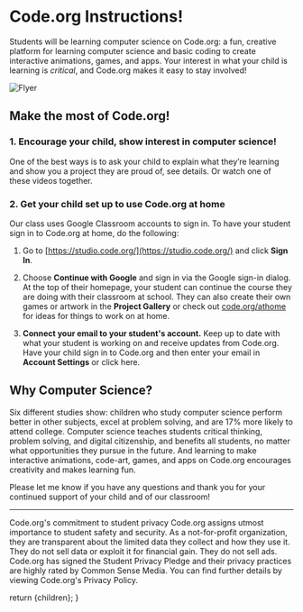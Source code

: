

# Code.org Instructions!

Students will be learning computer science on Code.org: a fun,
creative platform for learning computer science and basic coding to create
interactive animations, games, and apps. Your interest in what your child is
learning is _critical_, and Code.org makes it easy to stay involved!

![Flyer](/H4K_Coding_Competition_Flyer.png)

## Make the most of Code.org!

### 1. Encourage your child, show interest in computer science!

One of the best ways is to ask your child to explain what they’re learning and
show you a project they are proud of, see details. Or watch one of these videos
together.

### 2. Get your child set up to use Code.org at home

Our class uses Google Classroom accounts to sign in. To have your student sign
in to Code.org at home, do the following:

1. Go to [https://studio.code.org/](https://studio.code.org/) and click **Sign In**.

2. Choose **Continue with Google** and sign in via the Google sign-in dialog.
   At the top of their homepage, your student can continue the course they are
   doing with their classroom at school. They can also create their own games or
   artwork in the **Project Gallery** or check out [code.org/athome](code.org/athome) for ideas for
   things to work on at home.

4. **Connect your email to your student's account.** Keep up to date with what
your student is working on and receive updates from Code.org. Have your child
sign in to Code.org and then enter your email in **Account Settings** or click
here.

## Why Computer Science?

Six different studies show: children who study computer
science perform better in other subjects, excel at problem solving, and are 17%
more likely to attend college. Computer science teaches students critical
thinking, problem solving, and digital citizenship, and benefits all students,
no matter what opportunities they pursue in the future. And learning to make
interactive animations, code-art, games, and apps on Code.org encourages
creativity and makes learning fun.

Please let me know if you have any questions and thank you for your continued
support of your child and of our classroom!

<hr className="my-7" />

<p className="text-slate-400">Code.org's commitment to student privacy Code.org assigns utmost importance to student safety and security. As a not-for-profit organization, they are transparent about the limited data they collect and how they use it. They do not sell data or exploit it for financial gain. They do not sell ads. Code.org has signed the Student Privacy Pledge and their privacy practices are highly rated by Common Sense Media. You can find further details by viewing Code.org's Privacy Policy.</p>

  return <MdxLayout>{children}</MdxLayout>;
}
